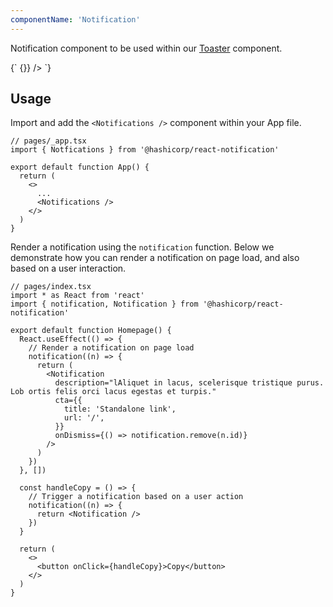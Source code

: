 ```yaml
---
componentName: 'Notification'
---
```


Notification component to be used within our [Toaster](/components/toast) component.

<LiveComponent>
  {`
<Notification
  description="lAliquet in lacus, scelerisque tristique purus. Lob ortis felis orci lacus egestas et turpis."
  cta={{
    title: 'Standalone link',
    url: '/'
  }}
  onDismiss={() => {}}
/>
`}
</LiveComponent>

<PropsTable props={componentProps} />

## Usage

Import and add the `<Notifications />` component within your App file.

```tsx
// pages/_app.tsx
import { Notfications } from '@hashicorp/react-notification'

export default function App() {
  return (
    <>
      ...
      <Notifications />
    </>
  )
}
```

Render a notification using the `notification` function. Below we demonstrate how you can render a notification on page load, and also based on a user interaction.

```tsx
// pages/index.tsx
import * as React from 'react'
import { notification, Notification } from '@hashicorp/react-notification'

export default function Homepage() {
  React.useEffect(() => {
    // Render a notification on page load
    notification((n) => {
      return (
        <Notification
          description="lAliquet in lacus, scelerisque tristique purus. Lob ortis felis orci lacus egestas et turpis."
          cta={{
            title: 'Standalone link',
            url: '/',
          }}
          onDismiss={() => notification.remove(n.id)}
        />
      )
    })
  }, [])

  const handleCopy = () => {
    // Trigger a notification based on a user action
    notification((n) => {
      return <Notification />
    })
  }

  return (
    <>
      <button onClick={handleCopy}>Copy</button>
    </>
  )
}
```

<!-- ## Notfication examples

### With language

<LiveComponent>
  {`
<NotificationWithLanguage
  language="en"
  description="lAliquet in lacus, scelerisque tristique purus. Lob ortis felis orci lacus egestas et turpis."
  cta={{
    title: 'Standalone link',
    url: '/'
  }}
  onDismiss={() => {}}
/>
`}
</LiveComponent>

### With product

<LiveComponent>
  {`
<NotificationWithProduct
  product="vault"
  description="lAliquet in lacus, scelerisque tristique purus. Lob ortis felis orci lacus egestas et turpis."
  cta={{
    title: 'Standalone link',
    url: '/'
  }}
  onDismiss={() => {}}
/>
`}
</LiveComponent>

### With resource

<LiveComponent>
  {`
<NotificationWithResource
  type="webinar"
  description="lAliquet in lacus, scelerisque tristique purus. Lob ortis felis orci lacus egestas et turpis."
  cta={{
    title: 'Standalone link',
    url: '/'
  }}
  onDismiss={() => {}}
/>
`}
</LiveComponent>

### With thumbnail

<LiveComponent>
  {`
<NotificationWithThumbnail
  thumbnail={{
    src: 'https://www.datocms-assets.com/2885/1651495958-infrastructure.png',
    alt: 'HashiCorp Infrastructure'
  }}
  description="lAliquet in lacus, scelerisque tristique purus. Lob ortis felis orci lacus egestas et turpis."
  cta={{
    title: 'Standalone link',
    url: '/'
  }}
  onDismiss={() => {}}
/>
`}
</LiveComponent>

### With actions

<LiveComponent>
  {`
<NotificationWithActions
  heading="Notification heading"
  description="lAliquet in lacus, scelerisque tristique purus. Lob ortis felis orci lacus egestas et turpis."
  actions={[
    {
      title: 'Primary action',
      onClick: () => {}
    },
    {
      title: 'Secondary action',
      onClick: () => {}
    },
  ]}
  onDismiss={() => {}}
/>
`}
</LiveComponent>

